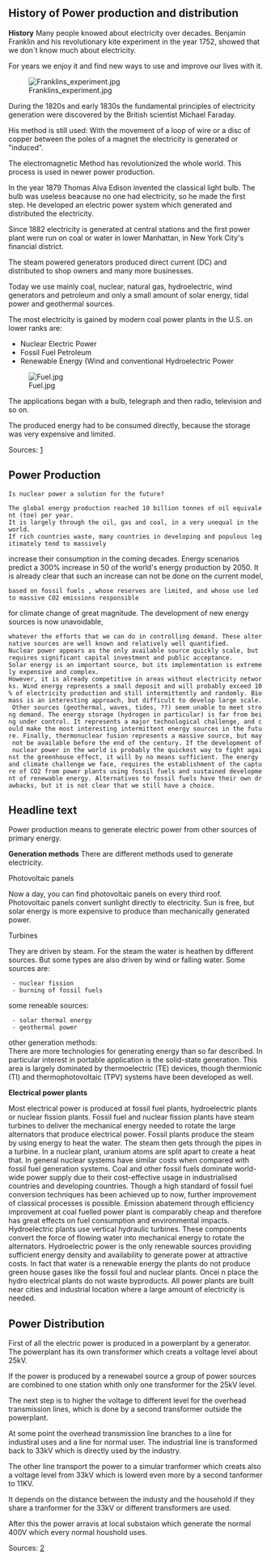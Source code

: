 == History of Power production and distribution ==

'''History'''
Many people knowed about electricity over decades.
Benjamin Franklin and his revolutionary kite experiment in the year 1752, showed that we don´t know much about electricity.

For years we enjoy it and find new ways to use and improve our lives with it.

[[File:Franklins experiment.jpg]]


During the 1820s and early 1830s the fundamental principles of electricity generation were discovered by the British scientist Michael Faraday.

His method is still used: With the movement of a loop of wire or a disc of copper between the poles of a magnet the electricity is generated or "induced".

The electromagnetic Method has revolutionized the whole world.
This process is used in newer power production.

In the year 1879 Thomas Alva Edison invented the classical light bulb.
The bulb was useless beacause no one had electricity, so he made the first step.
He developed an electric power system which generated and distributed the electricity.

Since 1882 electricity is generated at central stations and the first power plant were run on coal or water in lower Manhattan, in New York City's financial district. 

The steam powered generators produced direct current (DC) and distributed to shop owners and many more businesses. 

Today we use mainly coal, nuclear, natural gas, hydroelectric, wind generators and petroleum and only a small amount of solar energy, tidal power and geothermal sources.

The most electricity is gained by modern coal power plants in the U.S. on lower ranks are:

* Nuclear Electric Power
* Fossil Fuel Petroleum
* Renewable Energy (Wind and conventional Hydroelectric Power


[[File:Fuel.jpg]]

The applications began with a bulb, telegraph and then radio, television and so on.

The produced energy had to be consumed directly, because the storage was very expensive and limited.


Sources:
[http://instituteforenergyresearch.org/history-electricity/]

== Power Production ==
 Is nuclear power a solution for the future?

 The global energy production reached 10 billion tonnes of oil equivalent (toe) per year.
 It is largely through the oil, gas and coal, in a very unequal in the world.
 If rich countries waste, many countries in developing and populous legitimately tend to massively 
increase their consumption in the coming decades. Energy scenarios predict a 300% increase in 50 of the world's 
energy production by 2050. It is already clear that such an increase can not be done on the current model,
 based on fossil fuels , whose reserves are limited, and whose use led to massive CO2 emissions responsible 
for climate change of great magnitude. The development of new energy sources is now unavoidable,
 whatever the efforts that we can do in controlling demand. These alternative sources are well known and relatively well quantified.
 Nuclear power appears as the only available source quickly scale, but requires significant capital investment and public acceptance.
 Solar energy is an important source, but its implementation is extremely expensive and complex. 
 However, it is already competitive in areas without electricity networks. Wind energy represents a small deposit and will probably exceed 10% of electricity production and still intermittently and randomly. Biomass is an interesting approach, but difficult to develop large scale. Other sources (geothermal, waves, tides, ??) seem unable to meet strong demand. The energy storage (hydrogen in particular) is far from being under control. It represents a major technological challenge, and could make the most interesting intermittent energy sources in the future. Finally, thermonuclear fusion represents a massive source, but may not be available before the end of the century. If the development of nuclear power in the world is probably the quickest way to fight against the greenhouse effect, it will by no means sufficient. The energy and climate challenge we face, requires the establishment of the capture of CO2 from power plants using fossil fuels and sustained development of renewable energy. Alternatives to fossil fuels have their own drawbacks, but it is not clear that we still have a choice.
 

== Headline text ==



Power production means to generate electric power from other sources of primary energy. 

'''Generation methods'''
There are different methods used to generate electricity.

Photovoltaic panels

Now a day, you can find photovoltaic panels on every third roof. Photovoltaic panels convert sunlight directly to electricity. Sun is free, but solar energy is more expensive to produce than mechanically generated power. 

Turbines

They are driven by steam. For the steam the water is heathen by different sources. But some types are also driven by wind or falling water.
Some sources are:
  - nuclear fission
  - burning of fossil fuels
some reneable sources:
  - solar thermal energy 
  - geothermal power  

other generation methods: <br />
There are more technologies for generating energy than so far described. In particular interest in portable application is the solid-state generation. This area is largely dominated by thermoelectric (TE) devices, though thermionic (TI) and thermophotovoltaic (TPV) systems have been developed as well.


'''Electrical power plants'''

Most electrical power is produced at fossil fuel plants, hydroelectric plants or nuclear fission plants. Fossil fuel and nuclear fission plants have steam turbines to deliver the mechanical energy needed to rotate the large alternators that produce electrical power. Fossil plants produce the steam by using energy to heat the water. The steam then gets through the pipes in a turbine. In a nuclear plant, uranium atoms are split apart to create a heat that. In general nuclear systems have similar costs when compared with fossil fuel generation systems. 
Coal and other fossil fuels dominate world-wide power supply due to their cost-effective usage in industrialised countries and developing countries. Though a high standard of fossil fuel conversion techniques has been achieved up to now, further improvement of classical processes is possible. Emission abatement through efficiency improvement at coal fuelled power plant is comparably cheap and therefore has great effects on fuel consumption and environmental impacts.
Hydroelectric plants use vertical hydraulic turbines. These components convert the force of flowing water into mechanical energy to rotate the alternators. Hydroelectric power is the only renewable sources providing sufficient energy density and availability to generate power at attractive costs. In fact that water is a renewable energy the plants do not produce green house gases like the fossil foul and nuclear plants. Oncei n place the hydro electrical plants do not waste byproducts. 
All power plants are built near cities and industrial location where a large amount of electricity is needed.

== Power Distribution ==

First of all the electric power is produced in a powerplant by a generator. The powerplant has its own transformer which creats a voltage level about 25kV.

If the power is produced by a renewabel source a group of power sources are combined to one station whith only one transformer for the 25kV level. 

The next step is to higher the voltage to different level for the overhead transmission lines, which is done by a second transformer outside the powerplant.

At some point the overhead transmission line branches to a line for industiral uses and a line for normal user. The industrial line is transformed back to 33kV which is directly used by the industry.

The other line transport the power to a simular tranformer which creats also a voltage level from 33kV which is lowerd even more by a second tanformer to 11KV.

It depends on the distance between the industy and the household if they share a tranformer for the 33kV or different transformers are used.

After this the power arravis at local substaion which generate the normal 400V which every normal houshold uses.





Sources:
[http://en.wikipedia.org/wiki/Electricity_generation]